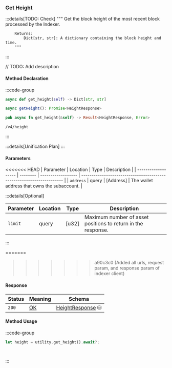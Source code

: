 ### Get Height

:::details[TODO: Check]
        """
        Get the block height of the most recent block processed by the Indexer.

        Returns:
            Dict[str, str]: A dictionary containing the block height and time.
        """
:::

// TODO: Add description

#### Method Declaration

:::code-group

```python [Python]
async def get_height(self) -> Dict[str, str]
```

```typescript [TypeScript]
async getHeight(): Promise<HeightResponse>
```

```rust [Rust]
pub async fn get_height(&self) -> Result<HeightResponse, Error>
```

```url [API]
/v4/height
```

:::

:::details[Unification Plan]
:::

#### Parameters

<<<<<<< HEAD
| Parameter           | Location | Type               | Description                                                           |
| ------------------- | -------- | ------------------ | --------------------------------------------------------------------- |
| `address`           | query    | [Address]          | The wallet address that owns the subaccount.                          |

:::details[Optional]

| Parameter                     | Location | Type                      | Description                                                  |
| ----------------------------- | -------- | ------------------------- | ------------------------------------------------------------ |
| `limit`                       | query    | [u32]                     | Maximum number of asset positions to return in the response. |

:::

=======
>>>>>>> a90c3c0 (Added all urls, request param, and response param of indexer client)
#### Response

| Status | Meaning     | Schema                          |
| ------ | ----------- | ------------------------------- |
| `200`  | [OK]        | [HeightResponse] ⛁ |

#### Method Usage

:::code-group

```rust [Rust]
let height = utility.get_height().await?;
```

```python [Python]

```

```typescript [TypeScript]

```

:::

[OK]: /types/ok
[HeightResponse]: /types/height_response
